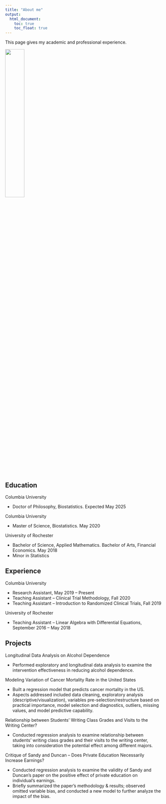 ```yaml
---
title: "About me"
output: 
  html_document:
    toc: true
    toc_float: true
---
```


This page gives my academic and professional experience. 

<img src="image/hello.gif" style="width:35%">

## Education 

Columbia University

* Doctor of Philosophy, Biostatistics. Expected May 2025

Columbia University

* Master of Science, Biostatistics. May 2020

University of Rochester

* Bachelor of Science, Applied Mathematics. Bachelor of Arts, Financial Economics. May 2018
* Minor in Statistics

## Experience

Columbia University

* Research Assistant, May 2019 – Present
* Teaching Assistant – Clinical Trial Methodology, Fall 2020
* Teaching Assistant – Introduction to Randomized Clinical Trials, Fall 2019

University of Rochester

* Teaching Assistant – Linear Algebra with Differential Equations, September 2016 – May 2018

## Projects

Longitudinal Data Analysis on Alcohol Dependence

* Performed exploratory and longitudinal data analysis to examine the intervention effectiveness in reducing alcohol dependence.

Modeling Variation of Cancer Mortality Rate in the United States

* Built a regression model that predicts cancer mortality in the US. 
* Aspects addressed included data cleaning, exploratory analysis (descriptive/visualization), variables pre-selection/restructure based on practical importance, model selection and diagnostics, outliers, missing values, and model predictive capability. 

Relationship between Students’ Writing Class Grades and Visits to the Writing Center?

* Conducted regression analysis to examine relationship between students’ writing class grades and their visits to the writing center, taking into consideration the potential effect among different majors.

Critique of Sandy and Duncan – Does Private Education Necessarily Increase Earnings?

* Conducted regression analysis to examine the validity of Sandy and Duncan’s paper on the positive effect of private education on individual’s earnings. 
* Briefly summarized the paper’s methodology & results; observed omitted variable bias, and conducted a new model to further analyze the impact of the bias. 

